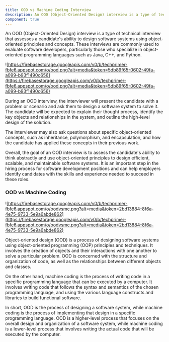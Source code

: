 ```yaml
---
title: OOD vs Machine Coding Interview
description: An OOD (Object-Oriented Design) interview is a type of technical interview that assesses a candidate's ability to design software systems using object-oriented principles and concepts. These interviews are commonly used to evaluate software developers, particularly those who specialize in object-oriented programming languages such as Java, C++, and Python.
component: true
---
```


An OOD (Object-Oriented Design) interview is a type of technical interview that assesses a candidate's ability to design software systems using object-oriented principles and concepts. These interviews are commonly used to evaluate software developers, particularly those who specialize in object-oriented programming languages such as Java, C++, and Python.

![https://firebasestorage.googleapis.com/v0/b/techprimer-fbfe6.appspot.com/o/ood.png?alt=media&token=5db89f65-0602-49fa-a099-b93f1490c656](https://firebasestorage.googleapis.com/v0/b/techprimer-fbfe6.appspot.com/o/ood.png?alt=media&token=5db89f65-0602-49fa-a099-b93f1490c656)

During an OOD interview, the interviewer will present the candidate with a problem or scenario and ask them to design a software system to solve it. The candidate will be expected to explain their thought process, identify the key objects and relationships in the system, and outline the high-level design of the solution.

The interviewer may also ask questions about specific object-oriented concepts, such as inheritance, polymorphism, and encapsulation, and how the candidate has applied these concepts in their previous work.

Overall, the goal of an OOD interview is to assess the candidate's ability to think abstractly and use object-oriented principles to design efficient, scalable, and maintainable software systems. It is an important step in the hiring process for software development positions and can help employers identify candidates with the skills and experience needed to succeed in these roles.

### OOD vs Machine Coding

![https://firebasestorage.googleapis.com/v0/b/techprimer-fbfe6.appspot.com/o/oodvsmc.png?alt=media&token=2bd13884-8f6a-4e75-9733-5e9a6abde862](https://firebasestorage.googleapis.com/v0/b/techprimer-fbfe6.appspot.com/o/oodvsmc.png?alt=media&token=2bd13884-8f6a-4e75-9733-5e9a6abde862)

Object-oriented design (OOD) is a process of designing software systems using object-oriented programming (OOP) principles and techniques. It involves the creation of objects and their interactions with one another to solve a particular problem. OOD is concerned with the structure and organization of code, as well as the relationships between different objects and classes.

On the other hand, machine coding is the process of writing code in a specific programming language that can be executed by a computer. It involves writing code that follows the syntax and semantics of the chosen programming language, and using the various language constructs and libraries to build functional software.

In short, OOD is the process of designing a software system, while machine coding is the process of implementing that design in a specific programming language. OOD is a higher-level process that focuses on the overall design and organization of a software system, while machine coding is a lower-level process that involves writing the actual code that will be executed by the computer.

